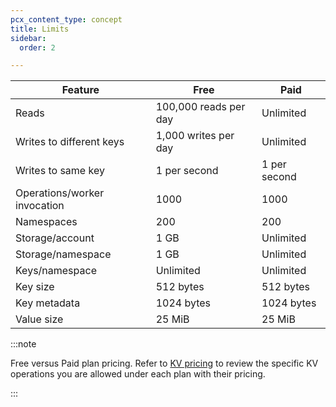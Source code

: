 ```yaml
---
pcx_content_type: concept
title: Limits
sidebar:
  order: 2

---
```





| Feature                      | Free                  | Paid         |
| ---------------------------- | --------------------- | ------------ |
| Reads                        | 100,000 reads per day | Unlimited    |
| Writes to different keys     | 1,000 writes per day  | Unlimited    |
| Writes to same key           | 1 per second          | 1 per second |
| Operations/worker invocation | 1000                  | 1000         |
| Namespaces                   | 200                   | 200          |
| Storage/account              | 1 GB                  | Unlimited    |
| Storage/namespace            | 1 GB                  | Unlimited    |
| Keys/namespace               | Unlimited             | Unlimited    |
| Key size                     | 512 bytes             | 512 bytes    |
| Key metadata                 | 1024 bytes            | 1024 bytes   |
| Value size                   | 25 MiB                | 25 MiB       |



<Render file="limits_increase" product="workers" />

:::note

Free versus Paid plan pricing. Refer to [KV pricing](/kv/platform/pricing/) to review the specific KV operations you are allowed under each plan with their pricing.


:::
